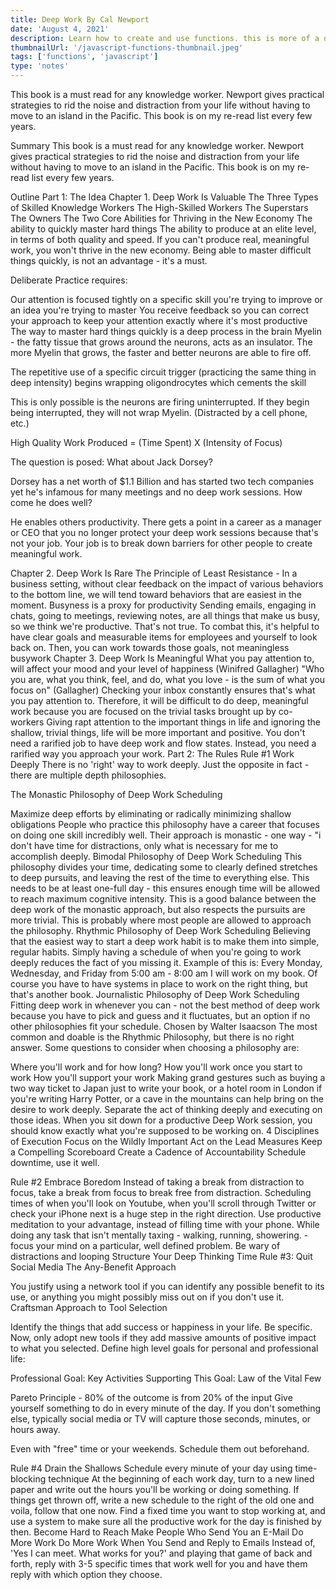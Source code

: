 ```yaml
---
title: Deep Work By Cal Newport
date: 'August 4, 2021'
description: Learn how to create and use functions. this is more of a descriptioni to see what happens
thumbnailUrl: '/javascript-functions-thumbnail.jpeg'
tags: ['functions', 'javascript']
type: 'notes'
---
```


This book is a must read for any knowledge worker. Newport gives practical strategies to rid the noise and distraction from your life without having to move to an island in the Pacific. This book is on my re-read list every few years.

Summary
This book is a must read for any knowledge worker. Newport gives practical strategies to rid the noise and distraction from your life without having to move to an island in the Pacific. This book is on my re-read list every few years.

Outline
Part 1: The Idea
Chapter 1. Deep Work Is Valuable
The Three Types of Skilled Knowledge Workers
The High-Skilled Workers
The Superstars
The Owners
The Two Core Abilities for Thriving in the New Economy
The ability to quickly master hard things
The ability to produce at an elite level, in terms of both quality and speed.
If you can't produce real, meaningful work, you won't thrive in the new economy. Being able to master difficult things quickly, is not an advantage - it's a must.

Deliberate Practice requires:

Our attention is focused tightly on a specific skill you're trying to improve or an idea you're trying to master
You receive feedback so you can correct your approach to keep your attention exactly where it's most productive
The way to master hard things quickly is a deep process in the brain
Myelin - the fatty tissue that grows around the neurons, acts as an insulator. The more Myelin that grows, the faster and better neurons are able to fire off.

The repetitive use of a specific circuit trigger (practicing the same thing in deep intensity) begins wrapping oligondrocytes which cements the skill

This is only possible is the neurons are firing uninterrupted. If they begin being interrupted, they will not wrap Myelin. (Distracted by a cell phone, etc.)

High Quality Work Produced = (Time Spent) X (Intensity of Focus)

The question is posed: What about Jack Dorsey?

Dorsey has a net worth of $1.1 Billion and has started two tech companies yet he's infamous for many meetings and no deep work sessions. How come he does well?

He enables others productivity. There gets a point in a career as a manager or CEO that you no longer protect your deep work sessions because that's not your job. Your job is to break down barriers for other people to create meaningful work.

Chapter 2. Deep Work Is Rare
The Principle of Least Resistance - In a business setting, without clear feedback on the impact of various behaviors to the bottom line, we will tend toward behaviors that are easiest in the moment.
Busyness is a proxy for productivity
Sending emails, engaging in chats, going to meetings, reviewing notes, are all things that make us busy, so we think we're productive. That's not true.
To combat this, it's helpful to have clear goals and measurable items for employees and yourself to look back on. Then, you can work towards those goals, not meaningless busywork
Chapter 3. Deep Work Is Meaningful
What you pay attention to, will affect your mood and your level of happiness (Winifred Gallagher)
"Who you are, what you think, feel, and do, what you love - is the sum of what you focus on" (Gallagher)
Checking your inbox constantly ensures that's what you pay attention to. Therefore, it will be difficult to do deep, meaningful work because you are focused on the trivial tasks brought up by co-workers
Giving rapt attention to the important things in life and ignoring the shallow, trivial things, life will be more important and positive.
You don't need a rarified job to have deep work and flow states. Instead, you need a rarified way you approach your work.
Part 2: The Rules
Rule #1 Work Deeply
There is no 'right' way to work deeply. Just the opposite in fact - there are multiple depth philosophies.

The Monastic Philosophy of Deep Work Scheduling

Maximize deep efforts by eliminating or radically minimizing shallow obligations
People who practice this philosophy have a career that focuses on doing one skill incredibly well.
Their approach is monastic - one way - "i don't have time for distractions, only what is necessary for me to accomplish deeply.
Bimodal Philosophy of Deep Work Scheduling
This philosophy divides your time, dedicating some to clearly defined stretches to deep pursuits, and leaving the rest of the time to everything else.
This needs to be at least one-full day - this ensures enough time will be allowed to reach maximum cognitive intensity.
This is a good balance between the deep work of the monastic approach, but also respects the pursuits are more trivial. This is probably where most people are allowed to approach the philosophy.
Rhythmic Philosophy of Deep Work Scheduling
Believing that the easiest way to start a deep work habit is to make them into simple, regular habits.
Simply having a schedule of when you're going to work deeply reduces the fact of you missing it.
Example of this is: Every Monday, Wednesday, and Friday from 5:00 am - 8:00 am I will work on my book. Of course you have to have systems in place to work on the right thing, but that's another book.
Journalistic Philosophy of Deep Work Scheduling
Fitting deep work in whenever you can - not the best method of deep work because you have to pick and guess and it fluctuates, but an option if no other philosophies fit your schedule.
Chosen by Walter Isaacson
The most common and doable is the Rhythmic Philosophy, but there is no right answer. Some questions to consider when choosing a philosophy are:

Where you'll work and for how long?
How you'll work once you start to work
How you'll support your work
Making grand gestures such as buying a two way ticket to Japan just to write your book, or a hotel room in London if you're writing Harry Potter, or a cave in the mountains can help bring on the desire to work deeply.
Separate the act of thinking deeply and executing on those ideas. When you sit down for a productive Deep Work session, you should know exactly what you're supposed to be working on.
4 Disciplines of Execution
Focus on the Wildly Important
Act on the Lead Measures
Keep a Compelling Scoreboard
Create a Cadence of Accountability
Schedule downtime, use it well.

Rule #2 Embrace Boredom
Instead of taking a break from distraction to focus, take a break from focus to break free from distraction.
Scheduling times of when you'll look on Youtube, when you'll scroll through Twitter or check your iPhone next is a huge step in the right direction.
Use productive meditation to your advantage, instead of filling time with your phone.
While doing any task that isn't mentally taxing - walking, running, showering. - focus your mind on a particular, well defined problem.
Be wary of distractions and looping
Structure Your Deep Thinking Time
Rule #3: Quit Social Media
The Any-Benefit Approach

You justify using a network tool if you can identify any possible benefit to its use, or anything you might possibly miss out on if you don't use it.
Craftsman Approach to Tool Selection

Identify the things that add success or happiness in your life. Be specific. Now, only adopt new tools if they add massive amounts of positive impact to what you selected.
Define high level goals for personal and professional life:

Professional Goal:
Key Activities Supporting This Goal:
Law of the Vital Few

Pareto Principle - 80% of the outcome is from 20% of the input
Give yourself something to do in every minute of the day. If you don't something else, typically social media or TV will capture those seconds, minutes, or hours away.

Even with "free" time or your weekends. Schedule them out beforehand.

Rule #4 Drain the Shallows
Schedule every minute of your day using time-blocking technique
At the beginning of each work day, turn to a new lined paper and write out the hours you'll be working or doing something.
If things get thrown off, write a new schedule to the right of the old one and voila, follow that one now.
Find a fixed time you want to stop working at, and use a system to make sure all the productive work for the day is finished by then.
Become Hard to Reach
Make People Who Send You an E-Mail Do More Work
Do More Work When You Send and Reply to Emails
Instead of, 'Yes I can meet. What works for you?' and playing that game of back and forth, reply with 3-5 specific times that work well for you and have them reply with which option they choose.